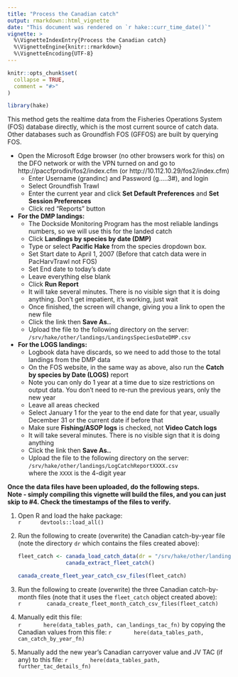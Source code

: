 ```yaml
---
title: "Process the Canadian catch"
output: rmarkdown::html_vignette
date: "This document was rendered on `r hake::curr_time_date()`"
vignette: >
  %\VignetteIndexEntry{Process the Canadian catch}
  %\VignetteEngine{knitr::rmarkdown}
  %\VignetteEncoding{UTF-8}
---
```


```r
knitr::opts_chunk$set(
  collapse = TRUE,
  comment = "#>"
)
```

```r
library(hake)
```

This method gets the realtime data from the Fisheries Operations System (FOS)
database directly, which is the most current source of catch data. Other
databases such as Groundfish FOS (GFFOS) are built by querying FOS.

 - Open the Microsoft Edge browser (no other browsers work for this) on the
   DFO network or with the VPN turned on and go to
   http://paccfprodin/fos2/index.cfm (or http://10.112.10.29/fos2/index.cfm)
   - Enter Username (grandinc) and Password (g.....3#), and login
   - Select Groundfish Trawl
   - Enter the current year and click **Set Default Preferences**
     and **Set Session Preferences**
   - Click red "Reports" button

 - **For the DMP landings:**
   - The Dockside Monitoring Program has the most reliable landings numbers,
     so we will use this for the landed catch
   - Click **Landings by species by date (DMP)**
   - Type or select **Pacific Hake** from the species dropdown box.
   - Set Start date to April 1, 2007 (Before that catch data were in
     PacHarvTrawl not FOS)
   - Set End date to today's date
   - Leave everything else blank
   - Click **Run Report**
   - It will take several minutes. There is no visible sign that it is
     doing anything. Don't get impatient, it's working, just wait
   - Once finished, the screen will change, giving you a link to open the
     new file
   - Click the link then **Save As..**
   - Upload the file to the following directory on the server: \
     `/srv/hake/other/landings/LandingsSpeciesDateDMP.csv`

 - **For the LOGS landings:**
   - Logbook data have discards, so we need to add those to the total landings
     from the DMP data
   - On the FOS website, in the same way as above, also run the
     **Catch by species by Date (LOGS)** report
   - Note you can only do 1 year at a time due to size restrictions on
     output data. You don't need to re-run the previous years, only the new
     year
   - Leave all areas checked
   - Select January 1 for the year to the end date for that year, usually
     December 31 or the current date if before that
   - Make sure **Fishing/ASOP logs** is checked, not **Video Catch logs**
   - It will take several minutes. There is no visible sign that it is doing
     anything
   - Click the link then **Save As..**
   - Upload the file to the following directory on the server: \
     `/srv/hake/other/landings/LogCatchReportXXXX.csv` \
     where the `XXXX` is the 4-digit year

**Once the data files have been uploaded, do the following steps.** \
**Note - simply compiling this vignette will build the files, and you can
just skip to #4. Check the timestamps of the files to verify.** \

  1. Open R and load the hake package: \
     ```r
     devtools::load_all()
     ```

   1. Run the following to create (overwrite) the Canadian catch-by-year file
      (note the directory `dr` which contains the files created above): \
      ```r
      fleet_catch <- canada_load_catch_data(dr = "/srv/hake/other/landings/canada") |>
                     canada_extract_fleet_catch()
      
      canada_create_fleet_year_catch_csv_files(fleet_catch)
      ```

   1. Run the following to create (overwrite) the three Canadian catch-by-month
      files (note that it uses the `fleet_catch` object created above): \
      ```r
       canada_create_fleet_month_catch_csv_files(fleet_catch)
      ```

   1. Manually edit this file: \
      ```r
      here(data_tables_path, can_landings_tac_fn)
      ```
      by copying the Canadian values from this file:
      ```r
      here(data_tables_path, can_catch_by_year_fn)
      ```

   1. Manually add the new year's Canadian carryover value and JV TAC (if any)
      to this file:
      ```r
      here(data_tables_path, further_tac_details_fn)
      ```
